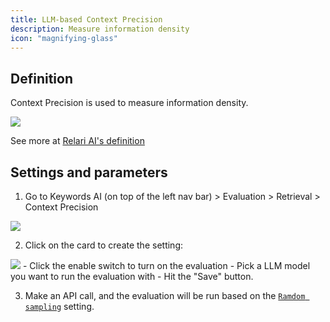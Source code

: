 ```yaml
---
title: LLM-based Context Precision
description: Measure information density
icon: "magnifying-glass"
---
```


## Definition
Context Precision is used to measure information density.

<img src="/images/evaluation/retrieval/context-precision-definition.png"/>

See more at [Relari AI's definition](https://docs.relari.ai/v0.3/metrics/retrieval/llm-based/llm_context_precision)

## Settings and parameters

1. Go to Keywords AI (on top of the left nav bar) > Evaluation > Retrieval > Context Precision
<img src="/images/evaluation/retrieval/context-precision-setting.png"/>

2. Click on the card to create the setting:
<img src="/images/evaluation/retrieval/context-precision-modal.png"/>
- Click the enable switch to turn on the evaluation
- Pick a LLM model you want to run the evaluation with
- Hit the "Save" button.

3. Make an API call, and the evaluation will be run based on the [`Ramdom sampling`](/features/evaluation/overview#sampling) setting.